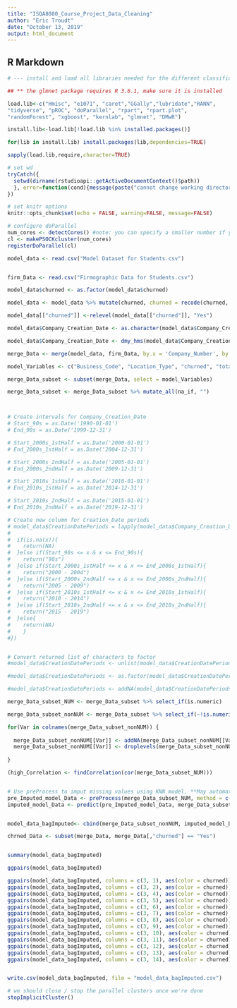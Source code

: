 ```yaml
---
title: "ISQA8080_Course_Project_Data_Cleaning"
author: "Eric Troudt"
date: "October 13, 2019"
output: html_document
---
```



## R Markdown

```r

# --- install and load all libraries needed for the different classification models ---

## ** the glmnet package requires R 3.6.1, make sure it is installed

load.lib<-c("Hmisc", "e1071", "caret","GGally","lubridate","RANN",
"tidyverse", "pROC", "doParallel", "rpart", "rpart.plot", 
"randomForest", "xgboost", "kernlab", "glmnet", "DMwR")

install.lib<-load.lib[!load.lib %in% installed.packages()]

for(lib in install.lib) install.packages(lib,dependencies=TRUE)

sapply(load.lib,require,character=TRUE)

# set wd
tryCatch({
  setwd(dirname(rstudioapi::getActiveDocumentContext()$path))
  }, error=function(cond){message(paste("cannot change working directory"))
})

# set knitr options
knitr::opts_chunk$set(echo = FALSE, warning=FALSE, message=FALSE)

# configure doParallel
num_cores <- detectCores() #note: you can specify a smaller number if you want
cl <- makePSOCKcluster(num_cores)
registerDoParallel(cl)


```



```r

model_data <- read.csv("Model Dataset for Students.csv")


firm_Data <- read.csv("Firmographic Data for Students.csv")

model_data$churned <- as.factor(model_data$churned)

model_data <- model_data %>% mutate(churned, churned = recode(churned, '0' = 'No', '1' = 'Yes'))

model_data[["churned"]] <-relevel(model_data[["churned"]], "Yes")

model_data$Company_Creation_Date <- as.character(model_data$Company_Creation_Date)

model_data$Company_Creation_Date <- dmy_hms(model_data$Company_Creation_Date)

merge_Data <- merge(model_data, firm_Data, by.x = 'Company_Number', by.y = 'Company_Number')

model_Variables <- c("Business_Code", "Location_Type", "churned", "total_products", "total_transactions", "total_accounts", "total_revenue", "total_usage", "Employee_Count_Total", "Company_Number", "Public_Private_Indicator", "Small_Business_Indicator", "Minority_Owned_Indicator", "Major_Industry_Category_Name")

merge_Data_subset <- subset(merge_Data, select = model_Variables)

merge_Data_subset <- merge_Data_subset %>% mutate_all(na_if, "")



# Create intervals for Company_Creation_Date 
# Start_90s = as.Date('1990-01-01')
# End_90s = as.Date('1999-12-31')

# Start_2000s_1stHalf = as.Date('2000-01-01')
# End_2000s_1stHalf = as.Date('2004-12-31')

# Start_2000s_2ndHalf = as.Date('2005-01-01')
# End_2000s_2ndHalf = as.Date('2009-12-31')

# Start_2010s_1stHalf = as.Date('2010-01-01')
# End_2010s_1stHalf = as.Date('2014-12-31')

# Start_2010s_2ndHalf = as.Date('2015-01-01')
# End_2010s_2ndHalf = as.Date('2019-12-31')

# Create new column for Creation_Date periods
# model_data$CreationDatePeriods = lapply(model_data$Company_Creation_Date, FUN = function(x){
#           
#  if(is.na(x)){
#    return(NA)
#  }else if(Start_90s <= x & x <= End_90s){
#    return("90s")
#  }else if(Start_2000s_1stHalf <= x & x <= End_2000s_1stHalf){
#    return("2000 - 2004")
#  }else if(Start_2000s_2ndHalf <= x & x <= End_2000s_2ndHalf){
#    return("2005 - 2009")
#  }else if(Start_2010s_1stHalf <= x & x <= End_2010s_1stHalf){
#    return("2010 - 2014")
#  }else if(Start_2010s_2ndHalf <= x & x <= End_2010s_2ndHalf){
#    return("2015 - 2019")
#  }else{
#    return(NA)
#    }
#})


# Convert returned list of characters to factor
#model_data$CreationDatePeriods <- unlist(model_data$CreationDatePeriods)

#model_data$CreationDatePeriods <- as.factor(model_data$CreationDatePeriods)

#model_data$CreationDatePeriods <- addNA(model_data$CreationDatePeriods, ifany = TRUE)

merge_Data_subset_NUM <- merge_Data_subset %>% select_if(is.numeric)

merge_Data_subset_nonNUM <- merge_Data_subset %>% select_if(~!is.numeric(.x))

for(Var in colnames(merge_Data_subset_nonNUM)) {
  
  merge_Data_subset_nonNUM[[Var]] <- addNA(merge_Data_subset_nonNUM[[Var]], ifany = TRUE)
  merge_Data_subset_nonNUM[[Var]] <- droplevels(merge_Data_subset_nonNUM[[Var]])
  
}

(high_Correlation <- findCorrelation(cor(merge_Data_subset_NUM)))


# Use preProcess to imput missing values using KNN model, **May automatically apply centering and scaling?
pre_Imputed_model_Data <- preProcess(merge_Data_subset_NUM, method = c("bagImpute", "scale", "center"))
imputed_model_Data <- predict(pre_Imputed_model_Data, merge_Data_subset_NUM)


model_data_bagImputed<- cbind(merge_Data_subset_nonNUM, imputed_model_Data)

chrned_Data <- subset(merge_Data, merge_Data[,"churned"] == "Yes")


summary(model_data_bagImputed)

ggpairs(model_data_bagImputed)

ggpairs(model_data_bagImputed, columns = c(3, 1), aes(color = churned))
ggpairs(model_data_bagImputed, columns = c(3, 2), aes(color = churned))
ggpairs(model_data_bagImputed, columns = c(3, 4), aes(color = churned))
ggpairs(model_data_bagImputed, columns = c(3, 5), aes(color = churned))
ggpairs(model_data_bagImputed, columns = c(3, 6), aes(color = churned))
ggpairs(model_data_bagImputed, columns = c(3, 7), aes(color = churned))
ggpairs(model_data_bagImputed, columns = c(3, 8), aes(color = churned))
ggpairs(model_data_bagImputed, columns = c(3, 9), aes(color = churned))
ggpairs(model_data_bagImputed, columns = c(3, 10), aes(color = churned))
ggpairs(model_data_bagImputed, columns = c(3, 11), aes(color = churned))
ggpairs(model_data_bagImputed, columns = c(3, 12), aes(color = churned))
ggpairs(model_data_bagImputed, columns = c(3, 13), aes(color = churned))
ggpairs(model_data_bagImputed, columns = c(3, 14), aes(color = churned))


write.csv(model_data_bagImputed, file = "model_data_bagImputed.csv")

```

```r

# we should close / stop the parallel clusters once we're done
stopImplicitCluster()

```
